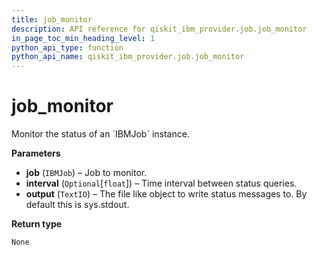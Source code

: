 ```yaml
---
title: job_monitor
description: API reference for qiskit_ibm_provider.job.job_monitor
in_page_toc_min_heading_level: 1
python_api_type: function
python_api_name: qiskit_ibm_provider.job.job_monitor
---
```


<span id="job-monitor" />

# job\_monitor

<Function id="qiskit_ibm_provider.job.job_monitor" isDedicatedPage={true} github="https://github.com/qiskit/qiskit-ibm-provider/tree/stable/0.8/qiskit_ibm_provider/job/job_monitor.py" signature="job_monitor(job, interval=None, output=<_io.TextIOWrapper name='<stdout>' mode='w' encoding='utf-8'>)">
  Monitor the status of an `IBMJob` instance.

  **Parameters**

  *   **job** (`IBMJob`) – Job to monitor.
  *   **interval** (`Optional`\[`float`]) – Time interval between status queries.
  *   **output** (`TextIO`) – The file like object to write status messages to. By default this is sys.stdout.

  **Return type**

  `None`
</Function>

